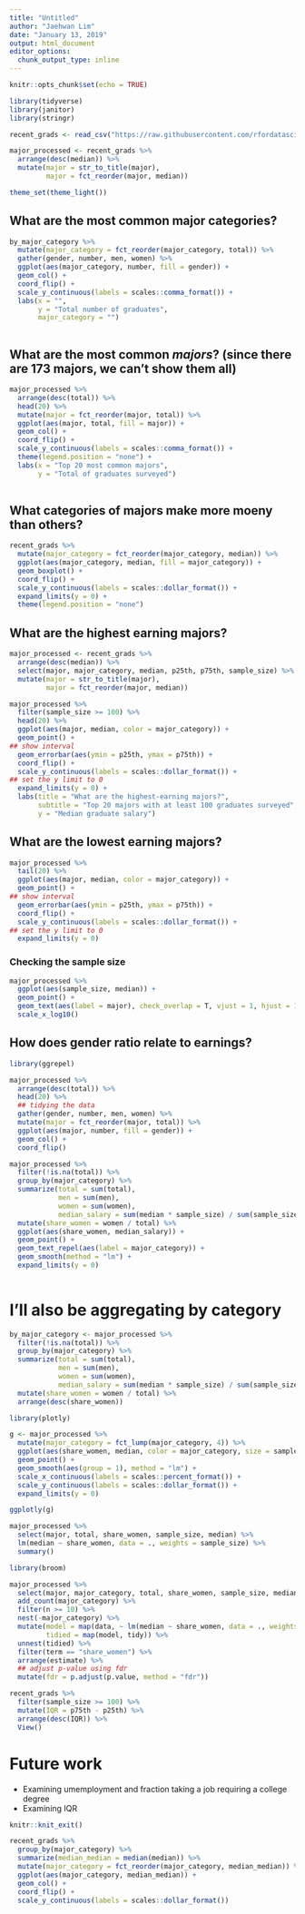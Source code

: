 ```yaml
---
title: "Untitled"
author: "Jaehwan Lim"
date: "January 13, 2019"
output: html_document
editor_options: 
  chunk_output_type: inline
---
```


```r
knitr::opts_chunk$set(echo = TRUE)
```

```r
library(tidyverse)
library(janitor)
library(stringr)

recent_grads <- read_csv("https://raw.githubusercontent.com/rfordatascience/tidytuesday/master/data/2018/2018-10-16/recent-grads.csv") %>% clean_names()

major_processed <- recent_grads %>% 
  arrange(desc(median)) %>%
  mutate(major = str_to_title(major), 
         major = fct_reorder(major, median)) 

theme_set(theme_light())
```

## What are the most common major categories?

```r
by_major_category %>% 
  mutate(major_category = fct_reorder(major_category, total)) %>%
  gather(gender, number, men, women) %>% 
  ggplot(aes(major_category, number, fill = gender)) + 
  geom_col() +
  coord_flip() +
  scale_y_continuous(labels = scales::comma_format()) + 
  labs(x = "", 
       y = "Total number of graduates", 
       major_category = "") 
  
```

## What are the most common *majors*? (since there are 173 majors, we can't show them all)

```r
major_processed %>% 
  arrange(desc(total)) %>% 
  head(20) %>% 
  mutate(major = fct_reorder(major, total)) %>% 
  ggplot(aes(major, total, fill = major)) + 
  geom_col() +
  coord_flip() + 
  scale_y_continuous(labels = scales::comma_format()) +
  theme(legend.position = "none") +
  labs(x = "Top 20 most common majors", 
       y = "Total of graduates surveyed")
 
```

## What categories of majors make more moeny than others?

```r
recent_grads %>%
  mutate(major_category = fct_reorder(major_category, median)) %>% 
  ggplot(aes(major_category, median, fill = major_category)) + 
  geom_boxplot() + 
  coord_flip() + 
  scale_y_continuous(labels = scales::dollar_format()) +
  expand_limits(y = 0) +
  theme(legend.position = "none")
```

## What are the highest earning majors?

```r
major_processed <- recent_grads %>% 
  arrange(desc(median)) %>% 
  select(major, major_category, median, p25th, p75th, sample_size) %>% 
  mutate(major = str_to_title(major), 
         major = fct_reorder(major, median)) 

major_processed %>% 
  filter(sample_size >= 100) %>% 
  head(20) %>% 
  ggplot(aes(major, median, color = major_category)) + 
  geom_point() + 
## show interval 
  geom_errorbar(aes(ymin = p25th, ymax = p75th)) + 
  coord_flip() + 
  scale_y_continuous(labels = scales::dollar_format()) +
## set the y limit to 0
  expand_limits(y = 0) + 
  labs(title = "What are the highest-earning majors?", 
       subtitle = "Top 20 majors with at least 100 graduates surveyed", 
       y = "Median graduate salary")

```

## What are the lowest earning majors?

```r
major_processed %>% 
  tail(20) %>% 
  ggplot(aes(major, median, color = major_category)) + 
  geom_point() + 
## show interval 
  geom_errorbar(aes(ymin = p25th, ymax = p75th)) + 
  coord_flip() + 
  scale_y_continuous(labels = scales::dollar_format()) +
## set the y limit to 0
  expand_limits(y = 0)

```

### Checking the sample size

```r
major_processed %>%
  ggplot(aes(sample_size, median)) +
  geom_point() +
  geom_text(aes(label = major), check_overlap = T, vjust = 1, hjust = 1) +
  scale_x_log10()

```

## How does gender ratio relate to earnings?

```r
library(ggrepel)

major_processed %>% 
  arrange(desc(total)) %>% 
  head(20) %>% 
  ## tidying the data
  gather(gender, number, men, women) %>% 
  mutate(major = fct_reorder(major, total)) %>% 
  ggplot(aes(major, number, fill = gender)) + 
  geom_col() + 
  coord_flip()

major_processed %>% 
  filter(!is.na(total)) %>% 
  group_by(major_category) %>% 
  summarize(total = sum(total), 
            men = sum(men), 
            women = sum(women), 
            median_salary = sum(median * sample_size) / sum(sample_size)) %>% 
  mutate(share_women = women / total) %>% 
  ggplot(aes(share_women, median_salary)) + 
  geom_point() +
  geom_text_repel(aes(label = major_category)) + 
  geom_smooth(method = "lm") +
  expand_limits(y = 0) 
  
```


# I'll also be aggregating by category

```r

by_major_category <- major_processed %>% 
  filter(!is.na(total)) %>% 
  group_by(major_category) %>% 
  summarize(total = sum(total), 
            men = sum(men), 
            women = sum(women), 
            median_salary = sum(median * sample_size) / sum(sample_size)) %>% 
  mutate(share_women = women / total) %>% 
  arrange(desc(share_women))

```

```r
library(plotly)

g <- major_processed %>% 
  mutate(major_category = fct_lump(major_category, 4)) %>% 
  ggplot(aes(share_women, median, color = major_category, size = sample_size, labels = major)) +
  geom_point() + 
  geom_smooth(aes(group = 1), method = "lm") +
  scale_x_continuous(labels = scales::percent_format()) +
  scale_y_continuous(labels = scales::dollar_format()) +
  expand_limits(y = 0)

ggplotly(g)

```

```r
major_processed %>% 
  select(major, total, share_women, sample_size, median) %>% 
  lm(median ~ share_women, data = ., weights = sample_size) %>% 
  summary()
```

```r
library(broom)

major_processed %>% 
  select(major, major_category, total, share_women, sample_size, median) %>%
  add_count(major_category) %>%
  filter(n >= 10) %>%
  nest(-major_category) %>% 
  mutate(model = map(data, ~ lm(median ~ share_women, data = ., weights = sample_size)), 
         tidied = map(model, tidy)) %>%
  unnest(tidied) %>% 
  filter(term == "share_women") %>% 
  arrange(estimate) %>% 
  ## adjust p-value using fdr
  mutate(fdr = p.adjust(p.value, method = "fdr"))

```

```r
recent_grads %>% 
  filter(sample_size >= 100) %>% 
  mutate(IQR = p75th - p25th) %>% 
  arrange(desc(IQR)) %>% 
  View()

```

# Future work
  * Examining umemployment and fraction taking a job requiring a college degree
  * Examining IQR
  
```r
knitr::knit_exit()
```

```r
recent_grads %>%
  group_by(major_category) %>% 
  summarize(median_median = median(median)) %>% 
  mutate(major_category = fct_reorder(major_category, median_median)) %>% 
  ggplot(aes(major_category, median_median)) + 
  geom_col() + 
  coord_flip() + 
  scale_y_continuous(labels = scales::dollar_format())
```
